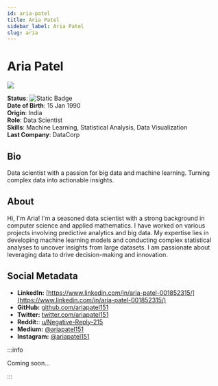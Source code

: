 ```yaml
---
id: aria-patel
title: Aria Patel
sidebar_label: Aria Patel
slug: aria
---
```



# Aria Patel

<Tabs>
<TabItem value="overview" label="Overview" default>

<img src="/img/aria-patel.jpeg" class="avatar__photo avatar__photo--xl margin-bottom--md" />


**Status**: ![Static Badge](https://img.shields.io/badge/Ready-yes)  
**Date of Birth**: 15 Jan 1990  
**Origin**: India  
**Role**: Data Scientist  
**Skills**: Machine Learning, Statistical Analysis, Data Visualization  
**Last Company**: DataCorp

## Bio

Data scientist with a passion for big data and machine learning. Turning complex data into actionable insights.

## About

Hi, I'm Aria! I'm a seasoned data scientist with a strong background in computer science and applied mathematics. I have worked on various projects involving predictive analytics and big data. My expertise lies in developing machine learning models and conducting complex statistical analyses to uncover insights from large datasets. I am passionate about leveraging data to drive decision-making and innovation.

## Social Metadata

- **LinkedIn:** [https://www.linkedin.com/in/aria-patel-001852315/](https://www.linkedin.com/in/aria-patel-001852315/)
- **GitHub:** [github.com/ariapatel151](https://github.com/ariapatel151)
- **Twitter:** [twitter.com/ariapatel151](https://twitter.com/ariapatel151)
- **Reddit:**: [u/Negative-Reply-215](https://www.reddit.com/user/Negative-Reply-215/)
- **Medium:** [@ariapatel151](https://medium.com/@ariapatel151)
- **Instagram:** [@ariapatel151](https://www.instagram.com/ariapatel151/)

</TabItem>

<TabItem value="chat" label="Chat" default>

:::info

Coming soon...

:::

</TabItem>
</Tabs>
